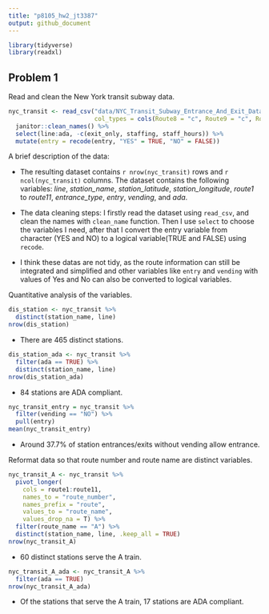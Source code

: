 ```yaml
---
title: "p8105_hw2_jt3387"
output: github_document
---
```

  
```r
library(tidyverse)
library(readxl)
```

## Problem 1

Read and clean the New York transit subway data.

```r
nyc_transit <- read_csv("data/NYC_Transit_Subway_Entrance_And_Exit_Data.csv",
                        col_types = cols(Route8 = "c", Route9 = "c", Route10 = "c", Route11 = "c")) %>% 
  janitor::clean_names() %>% 
  select(line:ada, -c(exit_only, staffing, staff_hours)) %>% 
  mutate(entry = recode(entry, "YES" = TRUE, "NO" = FALSE))
```

A brief description of the data:
  
- The resulting dataset contains ``r nrow(nyc_transit)`` rows and ``r ncol(nyc_transit)`` columns. The dataset contains the following variables: *line*, *station_name*, *station_latitude*, *station_longitude*, *route1* to *route11*, *entrance_type*, *entry*, *vending*, and *ada*. 

- The data cleaning steps: I firstly read the dataset using `read_csv`, and clean the names with `clean_name` function. Then I use `select` to choose the variables I need, after that I convert the entry variable from character (YES and NO) to a logical variable(TRUE and FALSE) using `recode`.

- I think these datas are not tidy, as the route information can still be integrated and simplified and other variables like `entry` and `vending` with values of Yes and No can also be converted to logical variables.

Quantitative analysis of the variables.

```r
dis_station <- nyc_transit %>% 
  distinct(station_name, line)
nrow(dis_station)
```

- There are 465 distinct stations.

```r
dis_station_ada <- nyc_transit %>%
  filter(ada == TRUE) %>% 
  distinct(station_name, line)
nrow(dis_station_ada)
```

- 84 stations are ADA compliant.

```r
nyc_transit_entry = nyc_transit %>% 
  filter(vending == "NO") %>% 
  pull(entry)
mean(nyc_transit_entry)
```

- Around 37.7% of station entrances/exits without vending allow entrance.

Reformat data so that route number and route name are distinct variables.

```r
nyc_transit_A <- nyc_transit %>% 
  pivot_longer(
    cols = route1:route11, 
    names_to = "route_number",
    names_prefix = "route",
    values_to = "route_name",
    values_drop_na = T) %>% 
  filter(route_name == "A") %>% 
  distinct(station_name, line, .keep_all = TRUE)
nrow(nyc_transit_A)
```

- 60 distinct stations serve the A train.

```r
nyc_transit_A_ada <- nyc_transit_A %>% 
  filter(ada == TRUE)
nrow(nyc_transit_A_ada)
```

- Of the stations that serve the A train, 17 stations are ADA compliant.
